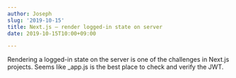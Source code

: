 ```yaml
---
author: Joseph
slug: '2019-10-15'
title: Next.js — render logged-in state on server
date: 2019-10-15T10:00+09:00

---
```

Rendering a logged-in state on the server is one of the challenges in Next.js projects. Seems like _app.js is the best place to check and verify the JWT. 